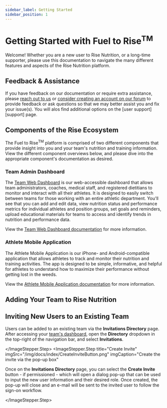 ```yaml
---
sidebar_label: Getting Started
sidebar_position: 1
---
```



# Getting Started with Fuel to Rise<sup>TM</sup>

Welcome! Whether you are a new user to Rise Nutrition, or a long-time supporter, please use this
documentation to navigate the many different features and aspects of the Rise Nutrition platform.

## Feedback & Assistance

If you have feedback on our documentation or require extra assistance, please [reach out to us][contact] or
[consider creating an account on our forum][forum] to provide feedback or ask questions so that we may better assist you and fix your issue(s). You will alos find additional options on the [user support][support] page. 

## Components of the Rise Ecosystem

The Fuel to Rise<sup>TM</sup> platform is comprised of two different components that
provide insight into you and your team's nutrition and training information.
View the different component overviews below, and please dive into the appropriate component's
documentation as desired.

### Team Admin Dashboard

The [Team Web Dashboard](https://app.risenutrition.org/) is our web-accessible dashboard that allows team administrators, coaches, medical staff, and registered dietitians to monitor and interact with all their athletes. It is designed to easily switch between teams for those working with an entire athletic department. You'll see that you can add and edit data, view nutrition status and performance metrics for individual athletes and position groups, set goals and reminders, upload educational materials for teams to access and identify trends in nutrition and performance data.

View the [Team Web Dashboard documentation][dashboard] for more information.

### Athlete Mobile Application

The Athlete Mobile Application is our iPhone- and Android-compatible application that
allows athletes to track and monitor their nutrition and training activities. The app is designed to
be simple, informative, and helpful for athletes to understand how to maximize their performance
without getting lost in the weeds.

View the [Athlete Mobile Application documentation](https://docs.risenutrition.org/docs/mobile) for more information.

## Adding Your Team to Rise Nutrition


## Inviting New Users to an Existing Team

<ImageStepper>
  <ImageStepper.Step
    title="Navigate to Page"
    imgSrc="/img/docs/index/InvitationsDirectoryDropdown.png"
    imgCaption="Navigate to the Invitations Directory page"
  >

Users can be added to an existing team via the **Invitations Directory** page. After accessing
your [team's dashboard][dashboard], open the **Directory** dropdown in the top-right of the
navigation bar, and select **Invitations**.

  </ImageStepper.Step>
  <ImageStepper.Step
    title="Create Invite"
    imgSrc="/img/docs/index/CreateInviteButton.png"
    imgCaption="Create the invite via the pop-up box"
  >

Once on the **Invitations Directory** page, you can select the **Create Invite** button - 
if permissioned - which will open a dialog pop-up that can be used to input the new user
information and their desired role. Once created, the pop-up will close and an e-mail will
be sent to the invited user to follow the sign-on workflow.

  </ImageStepper.Step>
</ImageStepper>

[beta]: https://en.wikipedia.org/wiki/Software_release_life_cycle#Beta
[contact]: https://risenutrition.org/contact
[dashboard]: /docs/dashboard
[forum]: https://forum.risenutrition.org
[mobile]: /docs/mobile---

